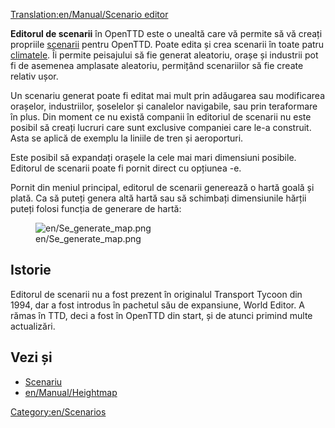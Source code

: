 [[Translation:en/Manual/Scenario editor]]
{{ro/Tabelul de conținut}}

'''Editorul de scenarii''' în OpenTTD este o unealtă care vă permite să vă creați propriile [[en/Archive/Manual/Scenario|scenarii]] pentru OpenTTD. Poate edita și crea scenarii în toate patru [[en/Manual/Climates|climatele]]. Îi permite peisajului să fie generat aleatoriu, orașe și industrii pot fi de asemenea amplasate aleatoriu, permițând scenariilor să fie create relativ ușor.

Un scenariu generat poate fi editat mai mult prin adăugarea sau modificarea orașelor, industriilor, șoselelor și canalelor navigabile, sau prin teraformare în plus. Din moment ce nu există companii în editoriul de scenarii nu este posibil să creați lucruri care sunt exclusive companiei care le-a construit. Asta se aplică de exemplu la liniile de tren și aeroporturi.

Este posibil să expandați orașele la cele mai mari dimensiuni posibile. Editorul de scenarii poate fi pornit direct cu opțiunea -e.

Pornit din meniul principal, editorul de scenarii generează o hartă goală și plată. Ca să puteți genera altă hartă sau să schimbați dimensiunile hărții puteți folosi funcția de generare de hartă:

[[File:en/Se generate map.png]]

==Istorie==
Editorul de scenarii nu a fost prezent în originalul Transport Tycoon din 1994, dar a fost introdus în pachetul său de expansiune, World Editor. A rămas în TTD, deci a fost în OpenTTD din start, și de atunci primind multe actualizări.

==Vezi și==
* [[en/Archive/Manual/Scenario|Scenariu]]
* [[en/Manual/Heightmap]]

[[Category:en/Scenarios]]